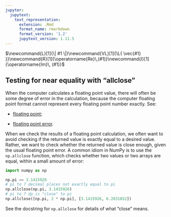 ```yaml
---
jupyter:
  jupytext:
    text_representation:
      extension: .Rmd
      format_name: rmarkdown
      format_version: '1.2'
      jupytext_version: 1.11.5
---
```


$\newcommand{L}[1]{\| #1 \|}\newcommand{VL}[1]{\L{ \vec{#1} }}\newcommand{R}[1]{\operatorname{Re}\,(#1)}\newcommand{I}[1]{\operatorname{Im}\, (#1)}$

## Testing for near equality with “allclose”

When the computer calculates a floating point value, there will often be some
degree of error in the calculation, because the computer floating point format
cannot represent every floating point number exactly. See:

* [floating point](https://matthew-brett.github.io/teaching/floating_point.html);

* [floating point error](https://matthew-brett.github.io/teaching/floating_error.html).

When we check the results of a floating point calculation, we often want to
avoid checking if the returned value is exactly equal to a desired value.
Rather, we want to check whether the returned value is close enough, given the
usual floating point error.  A common idiom in NumPy is to use the
`np.allclose` function, which checks whether two values or two arrays are
equal, within a small amount of error:

```python
import numpy as np
```

```python
np.pi == 3.1415926
# pi to 7 decimal places not exactly equal to pi
np.allclose(np.pi, 3.1415926)
# pi to 7 dp is "close" to pi
np.allclose([np.pi, 2 * np.pi], [3.1415926, 6.2831852])
```

See the docstring for `np.allclose` for details of what “close” means.

<!-- vim:ft=rst -->
<!-- Course -->
<!-- BIC -->
<!-- Python distributions -->
<!-- Version control -->
<!-- Editors -->
<!-- Python and common libraries -->
<!-- IPython -->
<!-- Virtualenv and helpers -->
<!-- Pypi and packaging -->
<!-- Mac development -->
<!-- Windows development -->
<!-- Nipy and friends -->
<!-- FMRI datasets -->
<!-- Languages -->
<!-- Imaging software -->
<!-- Installation -->
<!-- Tutorials -->
<!-- MB tutorials -->
<!-- Ideas -->
<!-- Psych-214 -->
<!-- People -->
<!-- Licenses -->
<!-- Neuroimaging stuff -->
<!-- OpenFMRI projects -->
<!-- Unix -->
<!-- Substitutions -->
